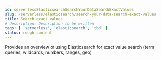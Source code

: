 ```yaml
---
id: serverlessElasticsearchSearchYourDataSearchExactValues
slug: /serverless/elasticsearch/search-your-data-search-exact-values
title: Search exact values
# description: Description to be written
tags: [ 'serverless', 'elasticsearch', 'tbd' ]
status: rough content
---
```



<RoughContent />

Provides an overview of using Elasticsearch for exact value search (term queries, wildcards, numbers, ranges, geo)